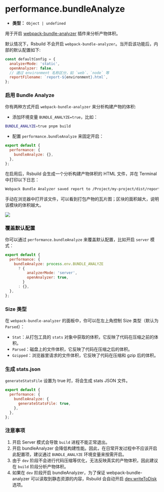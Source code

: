 # performance.bundleAnalyze

- **类型：** `Object | undefined`

用于开启 [webpack-bundle-analyzer](https://github.com/webpack-contrib/webpack-bundle-analyzer) 插件来分析产物体积。

默认情况下，Rsbuild 不会开启 `webpack-bundle-analyzer`。当开启该功能后，内部的默认配置如下:

```js
const defaultConfig = {
  analyzerMode: 'static',
  openAnalyzer: false,
  // 通过 environment 名称区分，如 `web`、`node` 等
  reportFilename: `report-${environment}.html`,
};
```

### 启用 Bundle Analyze

你有两种方式开启 `webpack-bundle-analyzer` 来分析构建产物的体积:

- 添加环境变量 `BUNDLE_ANALYZE=true`，比如：

```bash
BUNDLE_ANALYZE=true pnpm build
```

- 配置 `performance.bundleAnalyze` 来固定开启：

```js
export default {
  performance: {
    bundleAnalyze: {},
  },
};
```

在启用后，Rsbuild 会生成一个分析构建产物体积的 HTML 文件，并在 Terminal 中打印以下日志：

```bash
Webpack Bundle Analyzer saved report to /Project/my-project/dist/report-web.html
```

手动在浏览器中打开该文件，可以看到打包产物的瓦片图；区块的面积越大，说明该模块的体积越大。

![](https://lf3-static.bytednsdoc.com/obj/eden-cn/aphqeh7uhohpquloj/modern-js/mwa-build-analyze-8784f762c1ab0cb20935829d5f912c4c.png)

### 覆盖默认配置

你可以通过 `performance.bundleAnalyze` 来覆盖默认配置，比如开启 `server` 模式：

```js
export default {
  performance: {
    bundleAnalyze: process.env.BUNDLE_ANALYZE
      ? {
          analyzerMode: 'server',
          openAnalyzer: true,
        }
      : {},
  },
};
```

### Size 类型

在 `webpack-bundle-analyzer` 的面板中，你可以在左上角控制 Size 类型（默认为 `Parsed`）：

- `Stat`：从打包工具的 `stats` 对象中获取的体积，它反映了代码在压缩之前的体积。
- `Parsed`：磁盘上的文件体积，它反映了代码在压缩之后的体积。
- `Gzipped`：浏览器里请求的文件体积，它反映了代码在压缩和 gzip 后的体积。

### 生成 stats.json

`generateStatsFile` 设置为 true 时，将会生成 stats JSON 文件。

```js
export default {
  performance: {
    bundleAnalyze: {
      generateStatsFile: true,
    },
  },
};
```

### 注意事项

1. 开启 Server 模式会导致 `build` 进程不能正常退出。
2. 开启 bundleAnalyzer 会降低构建性能。因此，在日常开发过程中不应该开启此配置项，建议通过 `BUNDLE_ANALYZE` 环境变量来按需开启。
3. 由于 `dev` 阶段不会进行代码压缩等优化，无法反映真实的产物体积，因此建议在 `build` 阶段分析产物体积。
4. 如果在 `dev` 阶段开启 bundleAnalyzer，为了保证 webpack-bundle-analyzer 可以读取到静态资源的内容，Rsbuild 会自动开启 [dev.writeToDisk](/config/dev/write-to-disk) 选项。
